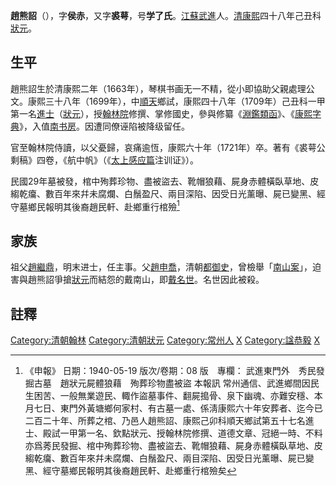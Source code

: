 {{明清人物信息框
| 姓名 = 趙熊詔
| 原名 =
| 圖片名稱= 趙熊詔.jpg
| 圖片大小 = 210px
| 圖片說明 = 《寺庄赵氏宗谱》<ref>民國六年（1917年）修</ref>之《趙熊詔像》
| 最高職務 = 翰林院侍讀
| 國家 = 大清
| 爵位 =
| 籍貫 = [[江南省|江南省]][[武進縣|武進縣]]
| 族裔 = 漢族
| 字號 = 字'''侯赤'''，又字'''裘萼'''，号'''学了氏'''
| 諡號 = 恭毅
| 出生日期 = [[康熙|康熙]]二年（1663年）
| 出生地點 = [[江南省|江南]][[武進縣|武進縣]]
| 逝世日期 = [[康熙|康熙]]六十年（1721年）
| 逝世地點 = [[江蘇|江蘇]][[武進縣|武進縣]]
| 墓葬 = 
| 配偶 =
| 親屬 = （祖父）[[趙繼鼎_(崇禎進士)|趙繼鼎]]，（父）[[趙申喬|趙申喬]]
| 出身 = 
*康熙四十八年己丑科一甲第一名進士及第
| 經歷 = 
| 著作 =
*《裘萼公剩稿》《航中帆》
}}

'''趙熊詔'''（{{bd|1663年||1721年|catIdx=Z趙}}），字'''侯赤'''，又字'''裘萼'''，号'''学了氏'''。[[江蘇|江蘇]][[武進|武進]]人。[[清|清]][[康熙|康熙]]四十八年己丑科[[狀元|狀元]]。

==生平==
趙熊詔生於清康熙二年（1663年），琴棋书画无一不精，從小即協助父親處理公文。康熙三十八年（1699年），中[[順天|順天]]鄉試，康熙四十八年（1709年）己丑科一甲第一名[[進士|進士]]（[[狀元|狀元]]），授[[翰林院|翰林院]]修撰、掌修國史，參與修纂《[[淵鑑類函|淵鑑類函]]》、《[[康熙字典|康熙字典]]》，入值[[南书房|南书房]]。因遭同僚诬陷被降级留任。

官至翰林院侍讀，以父憂歸，哀痛逾恆，康熙六十年（1721年）卒。著有《裘萼公剩稿》四卷，《航中帆》（《[[太上感应篇|太上感应篇]]注训证》）。

民國29年墓被發，棺中殉葬珍物、盡被盜去、靴帽狼藉、屍身赤體橫臥草地、皮縐乾癟、數百年來幷未腐爛、白鬚盈尺、兩目深陷、因受日光薰曝、屍已變黑、經守墓鄉民報明其後裔趙民軒、赴鄉重行棺殮<ref>《申報》 日期：1940-05-19 版次/卷期：08 版　專欄： 武進東門外　秀民發掘古墓　趙狀元屍體狼藉　殉葬珍物盡被盜 本報訊 常州通信、武進鄉間因民生困苦、一般無業遊民、輙作盜墓事件、翻屍搗骨、泉下幽魂、亦難安穩、本月七日、東門外黃塘鄉何家村、有古墓一處、係淸康熙六十年安葬者、迄今已二百二十年、所葬之棺、乃邑人趙熊詔、康熙己卯科順天鄉試第五十七名進士、殿試一甲第一名、欽點狀元、授翰林院修撰、道德文章、冠絕一時、不料亦爲莠民發掘、棺中殉葬珍物、盡被盜去、靴帽狼藉、屍身赤體橫臥草地、皮縐乾癟、數百年來幷未腐爛、白鬚盈尺、兩目深陷、因受日光薰曝、屍已變黑、經守墓鄉民報明其後裔趙民軒、赴鄉重行棺殮矣</ref>

==家族==
祖父[[趙繼鼎_(崇禎進士)|趙繼鼎]]，明末进士，任主事。父[[趙申喬|趙申喬]]，清朝[[都御史|都御史]]，曾檢舉「[[南山案|南山案]]」，迫害與趙熊詔爭搶[[狀元|狀元]]而結怨的戴南山，即[[戴名世|戴名世]]。名世因此被殺。

==註釋==
{{reflist}}

{{康熙四十八年己丑科殿試金榜}}
{{武進西蓋趙氏}}
{{DEFAULTSORT:Yan嚴}}
[[Category:清朝翰林|Category:清朝翰林]]
[[Category:清朝狀元|Category:清朝狀元]]
[[Category:常州人|Category:常州人]]
[[Category:趙姓|X]]
[[Category:諡恭毅|Category:諡恭毅]]
[[Category:武進西蓋趙氏|X]]